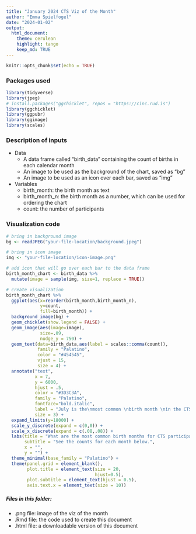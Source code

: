 ```yaml
---
title: "January 2024 CTS Viz of the Month"
author: "Emma Spielfogel"
date: "2024-01-02"
output:
  html_document:
    theme: cerulean
    highlight: tango
    keep_md: TRUE
---
```


```r
knitr::opts_chunk$set(echo = TRUE)
```

### Packages used
```r
library(tidyverse)
library(jpeg)
# install.packages("ggchicklet", repos = "https://cinc.rud.is")
library(ggchicklet)
library(ggpubr)
library(ggimage)
library(scales)
```

### Description of inputs

* Data
    + A data frame called "birth_data" containing the count of births in each calendar month
    + An image to be used as the background of the chart, saved as "bg"
    + An image to be used as an icon over each bar, saved as "img"

* Variables
    + birth_month: the birth month as text
    + birth_month_n: the birth month as a number, which can be used for ordering the chart
    + count: the number of participants

### Visualization code
```r
# bring in background image
bg <- readJPEG("your-file-location/background.jpeg")

# bring in icon image
img <- "your-file-location/icon-image.png"

# add icon that will go over each bar to the data frame
birth_month_chart <- birth_data %>% 
  mutate(image = sample(img, size=1, replace = TRUE))

# create visualization
birth_month_chart %>%
  ggplot(aes(x=reorder(birth_month,birth_month_n),
             y=count,
             fill=birth_month)) +
  background_image(bg) +
  geom_chicklet(show.legend = FALSE) +
  geom_image(aes(image=image),
             size=.09,
             nudge_y = 750) +
  geom_text(data=birth_data,aes(label = scales::comma(count)),
            family = "Palatino",
            color = "#454545",
            vjust = 15,
            size = 4) +
  annotate("text",
           x = 7,
           y = 6000,
           hjust = .5,
           color = "#3D3C3A",
           family = "Palatino",
           fontface="bold.italic",
           label = "July is the\nmost common \nbirth month \nin the CTS",
           size = 3) +
  expand_limits(y=18000) +
  scale_y_discrete(expand = c(0,0)) +
  scale_x_discrete(expand = c(.08,.08)) +
  labs(title = "What are the most common birth months for CTS participants?",
       subtitle = "See the counts for each month below.",
       x = "",
       y = "") +
  theme_minimal(base_family = "Palatino") +
  theme(panel.grid = element_blank(),
        plot.title = element_text(size = 20,
                                  hjust=0.5),
        plot.subtitle = element_text(hjust = 0.5),
        axis.text.x = element_text(size = 10))
```

##### Files in this folder:

- .png file: image of the viz of the month
- .Rmd file: the code used to create this document
- .html file: a downloadable version of this document